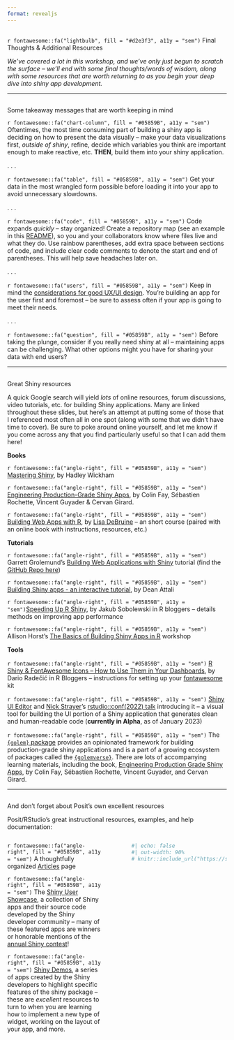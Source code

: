 ```yaml
---
format: revealjs
---
```


##  {#resources-final-thoughts data-menu-title="~~~ Final Thoughts & Resources ~~~" background="#053660"}

<div class="page-center vertical-center">
<p class="custom-subtitle bottombr">`r fontawesome::fa("lightbulb", fill = "#d2e3f3", a11y = "sem")` Final Thoughts & Additional Resources</p>
<p class="caption-text">*We've covered a lot in this workshop, and we've only just begun to scratch the surface -- we'll end with some final thoughts/words of wisdom, along with some resources that are worth returning to as you begin your deep dive into shiny app development.*</p>
</div>

---

##  {#words-of-wisdom data-menu-title="Words of wisdom"}

<div class="slide-title">Some takeaway messages that are worth keeping in mind</div>

<p class="small-text topbr">`r fontawesome::fa("chart-column", fill = "#05859B", a11y = "sem")` Oftentimes, the most time consuming part of building a shiny app is deciding on how to present the data visually -- make your data visualizations first, *outside of shiny*, refine, decide which variables you think are important enough to make reactive, etc. **THEN**, build them into your shiny application.</p>

. . .

<p class="small-text topbr">`r fontawesome::fa("table", fill = "#05859B", a11y = "sem")` Get your data in the most wrangled form possible before loading it into your app to avoid unnecessary slowdowns.</p>

. . .

<p class="small-text topbr">`r fontawesome::fa("code", fill = "#05859B", a11y = "sem")` Code expands *quickly* -- stay organized! Create a repository map (see an example in this [README](https://github.com/UCSB-MEDS/shiny-dashboard/blob/main/README.md)), so you and your collaborators know where files live and what they do. Use rainbow parentheses, add extra space between sections of code, and include clear code comments to denote the start and end of parentheses. This will help save headaches later on.</p>

. . .

<p class="small-text topbr">`r fontawesome::fa("users", fill = "#05859B", a11y = "sem")` Keep in mind the [considerations for good UX/UI design](https://ucsb-meds.github.io/EDS430-Shiny/#/UX-UI-design-tips). You're building an app for the user first and foremost -- be sure to assess often if your app is going to meet their needs.</p>

. . .

<p class="small-text topbr">`r fontawesome::fa("question", fill = "#05859B", a11y = "sem")` Before taking the plunge, consider if you really need shiny at all -- maintaining apps can be challenging. What other options might you have for sharing your data with end users?</p>

---

## {#resources1 data-menu-title="Resources"}

<div class="slide-title-smaller">Great Shiny resources</div>

<p class="smaller-text">A quick Google search will yield *lots* of online resources, forum discussions, video tutorials, etc. for building Shiny applications. Many are linked throughout these slides, but here's an attempt at putting some of those that I referenced most often all in one spot (along with some that we didn't have time to cover). Be sure to poke around online yourself, and let me know if you come across any that you find particularly useful so that I can add them here!</p>

<p class="small-text">**Books**</p>

<p class="smaller-text">`r fontawesome::fa("angle-right", fill = "#05859B", a11y = "sem")` [Mastering Shiny](https://mastering-shiny.org/basic-app.html), by Hadley Wickham</p>  

<p class="smaller-text">`r fontawesome::fa("angle-right", fill = "#05859B", a11y = "sem")` [Engineering Production-Grade Shiny Apps](https://engineering-shiny.org/index.html), by Colin Fay, Sébastien Rochette, Vincent Guyader & Cervan Girard.</p>  

<p class="smaller-text">`r fontawesome::fa("angle-right", fill = "#05859B", a11y = "sem")` [Building Web Apps with R](https://debruine.github.io/shinyintro/index.html), by [Lisa DeBruine](https://github.com/debruine) -- an short course (paired with an online book with instructions, resources, etc.)</p>

<p class="small-text">**Tutorials**</p>

<p class="smaller-text">`r fontawesome::fa("angle-right", fill = "#05859B", a11y = "sem")` Garrett Grolemund's [Building Web Applications with Shiny](https://shiny.rstudio.com/tutorial/) tutorial (find the [GitHub Repo here](ttps://github.com/rstudio-education/shiny.rstudio.com-tutorial))</p>  

<p class="smaller-text">`r fontawesome::fa("angle-right", fill = "#05859B", a11y = "sem")` [Building Shiny apps - an interactive tutorial](https://deanattali.com/blog/building-shiny-apps-tutorial/), by Dean Attali</p>  

<p class="smaller-text">`r fontawesome::fa("angle-right", fill = "#05859B", a11y = "sem")`[Speeding Up R Shiny](https://www.r-bloggers.com/2021/06/speeding-up-r-shiny-the-definitive-guide/), by Jakub Sobolewski in R bloggers -- details methods on improving app performance</p>

<p class="smaller-text">`r fontawesome::fa("angle-right", fill = "#05859B", a11y = "sem")` Allison Horst's [The Basics of Building Shiny Apps in R](https://github.com/allisonhorst/shiny-basics-sb-r-ladies) workshop</p>  

<p class="small-text">**Tools**</p>

<p class="smaller-text">`r fontawesome::fa("angle-right", fill = "#05859B", a11y = "sem")` [R Shiny & FontAwesome Icons -- How to Use Them in Your Dashboards](https://www.r-bloggers.com/2022/09/r-shiny-fontawesome-icons-how-to-use-them-in-your-dashboards/), by Dario Radečić in R Bloggers -- instructions for setting up your [fontawesome](https://fontawesome.com/) kit</p>

<p class="smaller-text">`r fontawesome::fa("angle-right", fill = "#05859B", a11y = "sem")` [Shiny UI Editor](https://rstudio.github.io/shinyuieditor/) and [Nick Strayer](https://nickstrayer.me/)'s [rstudio::conf(2022) talk](https://www.rstudio.com/conference/2022/talks/new-way-to-build-shiny/) introducing it -- a visual tool for building the UI portion of a Shiny application that generates clean and human-readable code (**currently in Alpha**, as of January 2023)</p>

<p class="smaller-text">`r fontawesome::fa("angle-right", fill = "#05859B", a11y = "sem")` The [`{golem}` package](https://github.com/ThinkR-open/golem) provides an opinionated framework for building production-grade shiny applications and is a part of a growing ecosystem of packages called the [`{golemverse}`](https://golemverse.org/). There are lots of accompanying learning materials, including the book, [Engineering Production Grade Shiny Apps](https://engineering-shiny.org/), by Colin Fay, Sébastien Rochette, Vincent Guyader, and Cervan Girard.</p>

---

## {#resources1 data-menu-title="More resources"}

<div class="slide-title">And don't forget about Posit's own excellent resources</div>

<p class="body-text bottombr">Posit/RStudio's great instructional resources, examples, and help documentation:</p>

:::: {.columns} 

::: {.column width="45%"}

<p class="small-text topbr">`r fontawesome::fa("angle-right", fill = "#05859B", a11y = "sem")` A thoughtfully organized [Articles](https://shiny.rstudio.com/articles/) page</p>

<p class="small-text topbr">`r fontawesome::fa("angle-right", fill = "#05859B", a11y = "sem")` The [Shiny User Showcase](https://shiny.rstudio.com/gallery/#user-showcase), a collection of Shiny apps and their source code developed by the Shiny developer community -- many of these featured apps are winners or honorable mentions of the [annual Shiny contest](https://www.rstudio.com/blog/winners-of-the-3rd-annual-shiny-contest/)!</p>

<p class="small-text topbr">`r fontawesome::fa("angle-right", fill = "#05859B", a11y = "sem")` [Shiny Demos](https://shiny.rstudio.com/gallery/#demos), a series of apps created by the Shiny developers to highlight specific features of the shiny package -- these are *excellent* resources to turn to when you are learning how to implement a new type of widget, working on the layout of your app, and more.</p>
:::

::: {.column width="5%"}
:::

::: {.column width="45%"}
<!-- <iframe src="https://shiny.rstudio.com/articles/" title="Shiny Articles" height=400 width=450></iframe> -->
```r
#| echo: false
#| out-width: 90%
# knitr::include_url("https://shiny.rstudio.com/articles/")
```
:::

::::
